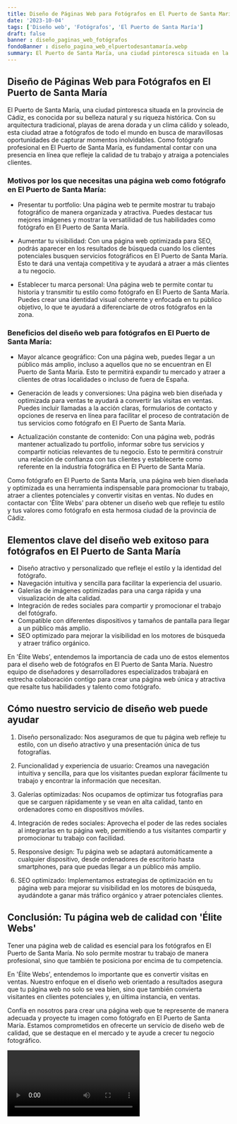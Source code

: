 ```yaml
---
title: Diseño de Páginas Web para Fotógrafos en El Puerto de Santa María
date: '2023-10-04'
tags: ['Diseño web', 'Fotógrafos', 'El Puerto de Santa María']
draft: false
banner : diseño_paginas_web_fotógrafos
fondoBanner : diseño_pagina_web_elpuertodesantamaría.webp
summary: El Puerto de Santa María, una ciudad pintoresca situada en la provincia de Cádiz, es conocida por su belleza natural y su riqueza histórica. Con su arquitectura tradicional, playas de arena dorada y un clima cálido y soleado, esta ciudad atrae a fotógrafos de todo el mundo en busca de maravillosas oportunidades de capturar momentos inolvidables. Como fotógrafo profesional en El Puerto de Santa María, es fundamental contar con una presencia en línea que refleje la calidad de tu trabajo y atraiga a potenciales clientes.
---
```


## Diseño de Páginas Web para Fotógrafos en El Puerto de Santa María

El Puerto de Santa María, una ciudad pintoresca situada en la provincia de Cádiz, es conocida por su belleza natural y su riqueza histórica. Con su arquitectura tradicional, playas de arena dorada y un clima cálido y soleado, esta ciudad atrae a fotógrafos de todo el mundo en busca de maravillosas oportunidades de capturar momentos inolvidables. Como fotógrafo profesional en El Puerto de Santa María, es fundamental contar con una presencia en línea que refleje la calidad de tu trabajo y atraiga a potenciales clientes.

### Motivos por los que necesitas una página web como fotógrafo en El Puerto de Santa María:

- Presentar tu portfolio: Una página web te permite mostrar tu trabajo fotográfico de manera organizada y atractiva. Puedes destacar tus mejores imágenes y mostrar la versatilidad de tus habilidades como fotógrafo en El Puerto de Santa María.

- Aumentar tu visibilidad: Con una página web optimizada para SEO, podrás aparecer en los resultados de búsqueda cuando los clientes potenciales busquen servicios fotográficos en El Puerto de Santa María. Esto te dará una ventaja competitiva y te ayudará a atraer a más clientes a tu negocio.

- Establecer tu marca personal: Una página web te permite contar tu historia y transmitir tu estilo como fotógrafo en El Puerto de Santa María. Puedes crear una identidad visual coherente y enfocada en tu público objetivo, lo que te ayudará a diferenciarte de otros fotógrafos en la zona.

### Beneficios del diseño web para fotógrafos en El Puerto de Santa María:

- Mayor alcance geográfico: Con una página web, puedes llegar a un público más amplio, incluso a aquellos que no se encuentran en El Puerto de Santa María. Esto te permitirá expandir tu mercado y atraer a clientes de otras localidades o incluso de fuera de España.

- Generación de leads y conversiones: Una página web bien diseñada y optimizada para ventas te ayudará a convertir las visitas en ventas. Puedes incluir llamadas a la acción claras, formularios de contacto y opciones de reserva en línea para facilitar el proceso de contratación de tus servicios como fotógrafo en El Puerto de Santa María.

- Actualización constante de contenido: Con una página web, podrás mantener actualizado tu portfolio, informar sobre tus servicios y compartir noticias relevantes de tu negocio. Esto te permitirá construir una relación de confianza con tus clientes y establecerte como referente en la industria fotográfica en El Puerto de Santa María.

Como fotógrafo en El Puerto de Santa María, una página web bien diseñada y optimizada es una herramienta indispensable para promocionar tu trabajo, atraer a clientes potenciales y convertir visitas en ventas. No dudes en contactar con 'Élite Webs' para obtener un diseño web que refleje tu estilo y tus valores como fotógrafo en esta hermosa ciudad de la provincia de Cádiz.

<GifSeo />

<Cta />

## Elementos clave del diseño web exitoso para fotógrafos en El Puerto de Santa María 

- Diseño atractivo y personalizado que refleje el estilo y la identidad del fotógrafo.
- Navegación intuitiva y sencilla para facilitar la experiencia del usuario.
- Galerías de imágenes optimizadas para una carga rápida y una visualización de alta calidad.
- Integración de redes sociales para compartir y promocionar el trabajo del fotógrafo.
- Compatible con diferentes dispositivos y tamaños de pantalla para llegar a un público más amplio.
- SEO optimizado para mejorar la visibilidad en los motores de búsqueda y atraer tráfico orgánico.

En 'Élite Webs', entendemos la importancia de cada uno de estos elementos para el diseño web de fotógrafos en El Puerto de Santa María. Nuestro equipo de diseñadores y desarrolladores especializados trabajará en estrecha colaboración contigo para crear una página web única y atractiva que resalte tus habilidades y talento como fotógrafo.

## Cómo nuestro servicio de diseño web puede ayudar

1. Diseño personalizado: Nos aseguramos de que tu página web refleje tu estilo, con un diseño atractivo y una presentación única de tus fotografías.

2. Funcionalidad y experiencia de usuario: Creamos una navegación intuitiva y sencilla, para que los visitantes puedan explorar fácilmente tu trabajo y encontrar la información que necesitan.

3. Galerías optimizadas: Nos ocupamos de optimizar tus fotografías para que se carguen rápidamente y se vean en alta calidad, tanto en ordenadores como en dispositivos móviles.

4. Integración de redes sociales: Aprovecha el poder de las redes sociales al integrarlas en tu página web, permitiendo a tus visitantes compartir y promocionar tu trabajo con facilidad.

5. Responsive design: Tu página web se adaptará automáticamente a cualquier dispositivo, desde ordenadores de escritorio hasta smartphones, para que puedas llegar a un público más amplio.

6. SEO optimizado: Implementamos estrategias de optimización en tu página web para mejorar su visibilidad en los motores de búsqueda, ayudándote a ganar más tráfico orgánico y atraer potenciales clientes.

## Conclusión: Tu página web de calidad con 'Élite Webs'

Tener una página web de calidad es esencial para los fotógrafos en El Puerto de Santa María. No solo permite mostrar tu trabajo de manera profesional, sino que también te posiciona por encima de tu competencia.

En 'Élite Webs', entendemos lo importante que es convertir visitas en ventas. Nuestro enfoque en el diseño web orientado a resultados asegura que tu página web no solo se vea bien, sino que también convierta visitantes en clientes potenciales y, en última instancia, en ventas.

Confía en nosotros para crear una página web que te represente de manera adecuada y proyecte tu imagen como fotógrafo en El Puerto de Santa María. Estamos comprometidos en ofrecerte un servicio de diseño web de calidad, que se destaque en el mercado y te ayude a crecer tu negocio fotográfico.

<Video />

<CtaBot job='Fotógrafos' city='El Puerto de Santa María'/>

<Gmaps query='El Puerto de Santa María+españa+maps' />